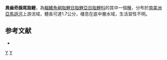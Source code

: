 {{Speciesbox 
| taxon = Xenurobrycon heterodon
| status = NE
| status_system = IUCN3.1
| authority =  [[Weitzman|Weitzman]] & [[Fink|Fink]],1985
| synonyms = 
}}
'''異齒奇腺尾脂鯉'''，為[[輻鰭魚綱|輻鰭魚綱]][[脂鯉目|脂鯉目]][[脂鯉亞目|脂鯉亞目]][[脂鯉科|脂鯉科]]的其中一個[[種|種]]，分布於[[南美洲|南美洲]][[亞馬遜河|亞馬遜河]]上游流域，體長可達1.7公分，棲息在底中層水域，生活習性不明。

==参考文献==
{{refbegin}}
*{{FishBase_species|genus=Xenurobrycon|species=heterodon|year=2014|month=1}}
{{refend}}

{{Taxonbar|from=Q5646615}}

[[Category:奇腺尾脂鯉屬|Y]]
[[Category:1985年描述的鱼类|Y]]


{{魚類小作品}}